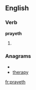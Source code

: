 ==English==

===Verb===
'''prayeth'''

# {{archaic}} {{third-person singular of|[[pray]]}}

===Anagrams===
* {{alphagram|aehprty}}
* [[therapy#English|therapy]]

[[fr:prayeth]]